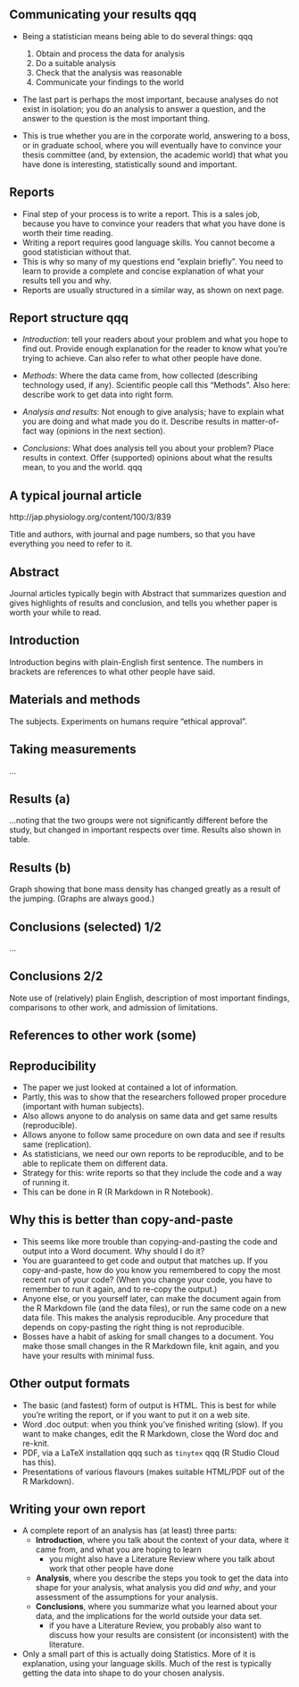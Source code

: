 ## Communicating your results qqq

- Being a statistician means being able to do several things: qqq

    1. Obtain and process the data for analysis
    2. Do a suitable analysis
    3. Check that the analysis was reasonable
    4. Communicate your findings to the world

- The last part is perhaps the most important, because analyses do not exist
in isolation; you do an analysis to answer a question, and the answer to
the question is the most important thing.

- This is true whether you are in the corporate world, answering to a boss,
or in graduate school, where you will eventually have to convince your
thesis committee (and, by extension, the academic world) that what you
have done is interesting, statistically sound and important.

## Reports
- Final step of your process is to write a report. This is a sales job,
because you have to convince your readers that what you have done
is worth their time reading.
- Writing a report requires good language skills. You cannot become a
good statistician without that.
- This is why so many of my questions end “explain briefly”. You need
to learn to provide a complete and concise explanation of what your
results tell you and why.
- Reports are usually structured in a similar way, as shown on next page.

## Report structure qqq

- *Introduction*: tell your readers about your problem and what you hope to
find out. Provide enough explanation for the
reader to know what you’re trying to achieve. Can
also refer to what other people have done.

- *Methods*: Where the data came from, how collected
(describing technology used, if any). Scientific
people call this “Methods”. Also here: describe work to get data into right form.

- *Analysis and results*: Not enough to give analysis; have to
explain what you are doing and what made you do it. Describe
results in matter-of-fact way (opinions in the next section).

- *Conclusions*: What does analysis tell you about your problem? Place
results in context. Offer (supported) opinions about
what the results mean, to you and the world. qqq

## A typical journal article

http://jap.physiology.org/content/100/3/839

\includegraphics[width=\textwidth]{titlebar}  

Title and authors, with journal and page numbers, so that you have
everything you need to refer to it.

## Abstract
Journal articles typically begin with Abstract that summarizes question
and gives highlights of results and conclusion, and tells you whether paper is worth your while to read. 

\includegraphics[width=0.7\textwidth]{abstract}  


## Introduction

\includegraphics[width=\textwidth]{intro}

Introduction begins with plain-English first sentence. The numbers in
brackets are references to what other people have said.

## Materials and methods

\includegraphics[width=0.75\textwidth]{matmeth} 

The subjects. Experiments on humans require “ethical approval”. 

## Taking measurements

\includegraphics[width=0.9\textwidth]{measurements}

...

\includegraphics[width=0.9\textwidth]{measurementb}  

## Results (a)

  \includegraphics[width=\textwidth]{resultsa}  

...noting that the two groups were not significantly different before the
study, but changed in important respects over time.
Results also shown in table.

## Results (b)

 \includegraphics[width=0.7\textwidth]{resultsb}  

Graph showing that bone mass density has changed greatly as a result of
the jumping. (Graphs are always good.)

## Conclusions (selected) 1/2 

 \includegraphics[width=0.9\textwidth]{conc1}  
 
...

\includegraphics[width=0.9\textwidth]{conc2} 

## Conclusions 2/2

 \includegraphics[width=0.9\textwidth]{conc3}  
 
Note use of (relatively) plain English, description of most important
findings, comparisons to other work, and admission of limitations.

## References to other work (some)

 \includegraphics[width=0.9\textwidth]{refs}  
 
## Reproducibility
- The paper we just looked at contained a lot of information.
- Partly, this was to show that the researchers followed proper
procedure (important with human subjects).
- Also allows anyone to do analysis on same data and get same results
(reproducible).
- Allows anyone to follow same procedure on own data and see if
results same (replication).
- As statisticians, we need our own reports to be reproducible, and to
be able to replicate them on different data.
- Strategy for this: write reports so that they include the code and a
way of running it.
- This can be done in R (R Markdown in R Notebook).

## Why this is better than copy-and-paste

- This seems like more trouble than copying-and-pasting the code and
output into a Word document. Why should I do it?
- You are guaranteed to get code and output that matches up. If you
copy-and-paste, how do you know you remembered to copy the most
recent run of your code? (When you change your code, you have to
remember to run it again, and to re-copy the output.)
- Anyone else, or you yourself later, can make the document again from
the R Markdown file (and the data files), or run the same code on a
new data file. This makes the analysis reproducible. Any procedure
that depends on copy-pasting the right thing is not reproducible.
- Bosses have a habit of asking for small changes to a document. You
make those small changes in the R Markdown file, knit again, and you
have your results with minimal fuss.

## Other output formats
- The basic (and fastest) form of output is HTML. This is best for
while you’re writing the report, or if you want to put it on a web site.
- Word .doc output: when you think you’ve finished writing (slow). If
you want to make changes, edit the R Markdown, close the Word doc
and re-knit.
- PDF, via a LaTeX installation qqq such as `tinytex` qqq (R Studio Cloud has this).
- Presentations of various flavours (makes suitable HTML/PDF out of the R
Markdown).

## Writing your own report

- A complete report of an analysis has (at least) three parts:
  - **Introduction**, where you talk about the context of your data, where it came from, and what you are hoping to learn
    - you might also have a Literature Review where you talk about work that other people have done
  - **Analysis**, where you describe the steps you took to get the data into shape for your analysis, what analysis you did *and why*, and your assessment of the assumptions for your analysis.
  - **Conclusions**, where you summarize what you learned about your data, and the implications for the world outside your data set.
    - if you have a Literature Review, you probably also want to discuss how your results are consistent (or inconsistent) with the literature.
  
- Only a small part of this is actually doing Statistics. More of it is explanation, using your language skills. Much of the rest is typically getting the data into shape to do your chosen analysis.  



